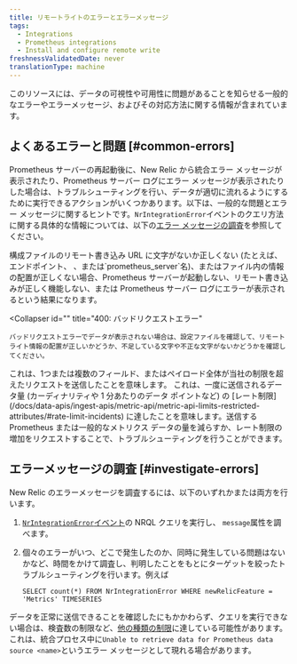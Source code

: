 ```yaml
---
title: リモートライトのエラーとエラーメッセージ
tags:
  - Integrations
  - Prometheus integrations
  - Install and configure remote write
freshnessValidatedDate: never
translationType: machine
---
```


このリソースには、データの可視性や可用性に問題があることを知らせる一般的なエラーやエラーメッセージ、およびその対応方法に関する情報が含まれています。

## よくあるエラーと問題 [#common-errors]

Prometheus サーバーの再起動後に、New Relic から統合エラー メッセージが表示されたり、Prometheus サーバー ログにエラー メッセージが表示されたりした場合は、トラブルシューティングを行い、データが適切に流れるようにするために実行できるアクションがいくつかあります。以下は、一般的な問題とエラー メッセージに関するヒントです。`NrIntegrationError`イベントのクエリ方法に関する具体的な情報については、以下の[エラー メッセージの調査](#investigate-errors)を参照してください。

<CollapserGroup>
  <Collapser
    id=""
    title="コンフィギュレーションエラー"
  >
    構成ファイルのリモート書き込み URL に文字がないか正しくない (たとえば、エンドポイント、 <InlinePopover type="licenseKey"/>、または`prometheus_server`名)、またはファイル内の情報の配置が正しくない場合、Prometheus サーバーが起動しない、リモート書き込みが正しく機能しない、または Prometheus サーバー ログにエラーが表示されるという結果になります。
  </Collapser>

  <Collapser
    id=""
    title="400: バッドリクエストエラー"
  >
    バッドリクエストエラーでデータが表示されない場合は、設定ファイルを確認して、リモートライト情報の配置が正しいかどうか、不足している文字や不正な文字がないかどうかを確認してください。
  </Collapser>

  <Collapser title="413: リクエストエンティティが大きすぎるエラー">
    これは、1つまたは複数のフィールド、またはペイロード全体が当社の制限を超えたリクエストを送信したことを意味します。
  </Collapser>

  <Collapser title="429: レートリミットエラー">
    これは、一度に送信されるデータ量 (カーディナリティや 1 分あたりのデータ ポイントなど) の [レート制限](/docs/data-apis/ingest-apis/metric-api/metric-api-limits-restricted-attributes/#rate-limit-incidents) に達したことを意味します。送信する Prometheus または一般的なメトリクス データの量を減らすか、レート制限の増加をリクエストすることで、トラブルシューティングを行うことができます。
  </Collapser>
</CollapserGroup>

## エラーメッセージの調査 [#investigate-errors]

New Relic のエラーメッセージを調査するには、以下のいずれかまたは両方を行います。

1. [`NrIntegrationError`イベント](/docs/telemetry-data-platform/manage-data/nrintegrationerror)の NRQL クエリを実行し、 `message`属性を調べます。

2. 個々のエラーがいつ、どこで発生したのか、同時に発生している問題はないかなど、時間をかけて調査し、判明したことをもとにターゲットを絞ったトラブルシューティングを行います。例えば

   ```
   SELECT count(*) FROM NrIntegrationError WHERE newRelicFeature = 'Metrics' TIMESERIES
   ```

データを正常に送信できることを確認したにもかかわらず、クエリを実行できない場合は、検査数の制限など、[他の種類の制限](/docs/insights/use-insights-ui/manage-account-data/rate-limits-insights)に達している可能性があります。これは、統合プロセス中に`Unable to retrieve data for Prometheus data source <name>`というエラー メッセージとして現れる場合があります。